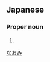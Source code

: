 ==Japanese==
{{ja-kanjitab|尚|美}}

===Proper noun===
{{ja-pos|proper|なおみ}}

# {{given name|female|lang=ja}}

[[Category:Japanese female given names|なおみ]]